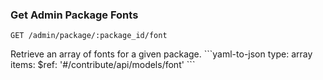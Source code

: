 ### Get Admin Package Fonts

```
GET /admin/package/:package_id/font
```

<Tabs>
  <Tab title='Description'>
    Retrieve an array of fonts for a given package.
  </Tab>
  <Tab title='Response'>
    ```yaml-to-json
    type: array
    items:
      $ref: '#/contribute/api/models/font'
    ```
  </Tab>
</Tabs>